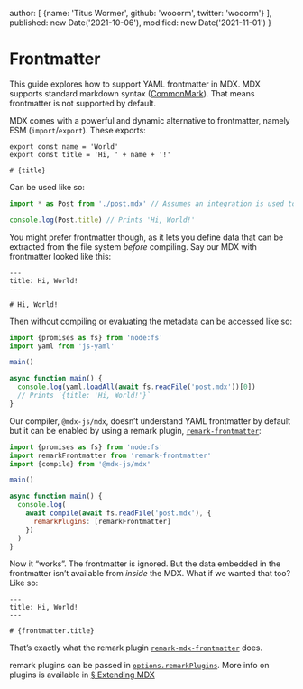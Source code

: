   author: [
    {name: 'Titus Wormer', github: 'wooorm', twitter: 'wooorm'}
  ],
  published: new Date('2021-10-06'),
  modified: new Date('2021-11-01')
}

# Frontmatter

This guide explores how to support YAML frontmatter in MDX.
MDX supports standard markdown syntax ([CommonMark][]).
That means frontmatter is not supported by default.

MDX comes with a powerful and dynamic alternative to frontmatter, namely ESM
(`import`/`export`).
These exports:

```mdx path="post.mdx"
export const name = 'World'
export const title = 'Hi, ' + name + '!'

# {title}
```

Can be used like so:

```js path="example.js"
import * as Post from './post.mdx' // Assumes an integration is used to compile MDX -> JS.

console.log(Post.title) // Prints 'Hi, World!'
```

You might prefer frontmatter though, as it lets you define data that can be
extracted from the file system *before* compiling.
Say our MDX with frontmatter looked like this:

```mdx path="post.mdx"
---
title: Hi, World!
---

# Hi, World!
```

Then without compiling or evaluating the metadata can be accessed like so:

```js path="example.js"
import {promises as fs} from 'node:fs'
import yaml from 'js-yaml'

main()

async function main() {
  console.log(yaml.loadAll(await fs.readFile('post.mdx'))[0])
  // Prints `{title: 'Hi, World!'}`
}
```

Our compiler, `@mdx-js/mdx`, doesn’t understand YAML frontmatter by default but
it can be enabled by using a remark plugin,
[`remark-frontmatter`][remark-frontmatter]:

```js path="example.js"
import {promises as fs} from 'node:fs'
import remarkFrontmatter from 'remark-frontmatter'
import {compile} from '@mdx-js/mdx'

main()

async function main() {
  console.log(
    await compile(await fs.readFile('post.mdx'), {
      remarkPlugins: [remarkFrontmatter]
    })
  )
}
```

Now it “works”.
The frontmatter is ignored.
But the data embedded in the frontmatter isn’t available from *inside* the MDX.
What if we wanted that too?
Like so:

```mdx path="post.mdx"
---
title: Hi, World!
---

# {frontmatter.title}
```

That’s exactly what the remark plugin
[`remark-mdx-frontmatter`][remark-mdx-frontmatter] does.

remark plugins can be passed in
[`options.remarkPlugins`][options-remark-plugins].
More info on plugins is available in [§ Extending MDX][extend]

[commonmark]: https://spec.commonmark.org/current/

[remark-frontmatter]: https://github.com/remarkjs/remark-frontmatter

[remark-mdx-frontmatter]: https://github.com/remcohaszing/remark-mdx-frontmatter

[options-remark-plugins]: /packages/mdx/#optionsremarkplugins

[extend]: /extending-mdx/
